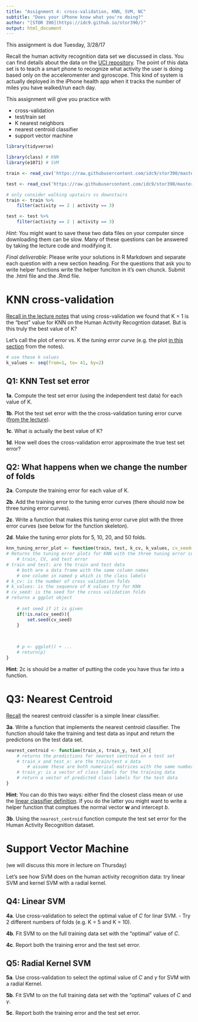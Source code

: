 ```yaml
---
title: "Assignment 4: cross-validation, KNN, SVM, NC"
subtitle: "Does your iPhone know what you're doing?"
author: "[STOR 390](https://idc9.github.io/stor390/)"
output: html_document
---
```

This assignment is due Tuesday, 3/28/17

Recall the human activity recognition data set we discussed in class. You can find details about the data on the [UCI repository](https://archive.ics.uci.edu/ml/datasets/Human+Activity+Recognition+Using+Smartphones). The point of this data set is to teach a smart phone to recognize what activity the user is doing based only on the acceleromenter and gyroscope. This kind of system is actually deployed in the iPhone health app when it tracks the number of miles you have walked/run each day.

This assignment will give you practice with

- cross-validation
- test/train set
- K nearest neighbors
- nearest centroid classifier
- support vector machine


```r
library(tidyverse)

library(class) # KNN
library(e1071) # SVM

train <- read_csv('https://raw.githubusercontent.com/idc9/stor390/master/data/human_activity_train.csv')

test <- read_csv('https://raw.githubusercontent.com/idc9/stor390/master/data/human_activity_test.csv')

# only consider walking upstairs vs downstairs
train <- train %>% 
    filter(activity == 2 | activity == 3)

test <- test %>% 
    filter(activity == 2 | activity == 3)
```

*Hint*: You might want to save these two data files on your computer since downloading them can be slow. Many of these questions can be answered by taking the lecture code and modifying it.

*Final deliverable*: Please write your solutions in R Markdown and separate each question with a new section heading. For the questions that ask you to write helper functions write the helper funciton in it's own chunck. Submit the .html file and the .Rmd file.


# KNN cross-validation


[Recall in the lecture notes](https://idc9.github.io/stor390/notes/cross_validation/cross_validation.html#perform_cross_validatoin) that using cross-validation we found that K = 1 is the "best" value for KNN on the Human Activity Recogntion dataset. But is this truly the best value of K?

Let's call the plot of error vs. K the *tuning error curve* (e.g. the plot [in this section](https://idc9.github.io/stor390/notes/cross_validation/cross_validation.html#testtrain_error_as_a_function_of_k) from the notes).


```r
# use these k values
k_values <- seq(from=1, to= 41, by=2)
```

## Q1: KNN Test set error

**1a**. Compute the test set error (using the independent test data) for each value of K.

**1b**. Plot the test set error with the the cross-validation tuning error curve ([from the lecture](https://idc9.github.io/stor390/notes/cross_validation/cross_validation.html#cross-validation_on_the_har_data)).

**1c**. What is actually the best value of K?

**1d**. How well does the cross-validation error approximate the true test set error?

## Q2: What happens when we change the number of folds

**2a**.  Compute the training error for each value of K.

**2b**. Add the training error to the tuning error curves (there should now be three tuning error curves).

**2c**. Write a function that makes this tuning error curve plot with the three error curves (see below for the function skeleton).

**2d**. Make the tuning error plots for 5, 10, 20, and 50 folds.

```r
knn_tuning_error_plot <- function(train, test, k_cv, k_values, cv_seed=NA){
# Returns the tuning error plots for KNN with the three tuning error curves
    # train, CV, and test error
# train and test: are the train and test data
    # both are a data frame with the same column names
    # one column in named y which is the class labels
# k_cv: is the number of cross validation folds
# k_values: is the sequence of K values try for KNN
# cv_seed: is the seed for the cross validation folds
# returns a ggplot object    
    
    # set seed if it is given
    if(!is.na(cv_seed)){
        set.seed(cv_seed)
    }

    
    
    # p <- ggplot() + ...
    # return(p)
}

```

**Hint**: 2c is should be a matter of putting the code you have thus far into a function.

# Q3: Nearest Centroid

[Recall](https://idc9.github.io/stor390/notes/classification/classification.html) the nearest centroid classifer is a simple linear classifier.


**3a**. Write a function that implements the nearest centroid classifier. The function should take the training and test data as input and return the predictions on the test data set.


```r
nearest_centroid <- function(train_x, train_y, test_x){
    # returns the predictions for nearest centroid on a test set
    # train_x and test_x: are the train/test x data
        # assume these are both numerical matrices with the same number of columns
    # train_y: is a vector of class labels for the training data
    # return a vector of predicted class labels for the test data
}
```

**Hint**: You can do this two ways: either find the closest class mean or use the [linear classifier definition](https://idc9.github.io/stor390/notes/classification/classification.html#nc_is_a_linear_classifier). If you do the latter you might want to write a helper function that comptues the normal vector $\mathbf{w}$ and intercept $b$.


**3b**. Using the `nearest_centroid` function compute the test set error for the Human Activity Recognition dataset.


# **Support Vector Machine**
(we will discuss this more in lecture on Thursday)

Let's see how SVM does on the human activity recognition data: try linear SVM and kernel SVM with a radial kernel.


## Q4: Linear SVM

**4a**. Use cross-validation to select the optimal value of $C$ for linar SVM.
    - Try 2 different numbers of folds (e.g. K = 5 and K = 10).
    
**4b**. Fit SVM to on the full training data set with the "optimal" value of $C$.

**4c**. Report both the training error and the test set error.


## Q5: Radial Kernel SVM

**5a**. Use cross-validation to select the optimal value of $C$ and $\gamma$ for SVM with a radial Kernel.

**5b**. Fit SVM to on the full training data set with the "optimal" values of $C$ and $\gamma$.

**5c**. Report both the training error and the test set error.



